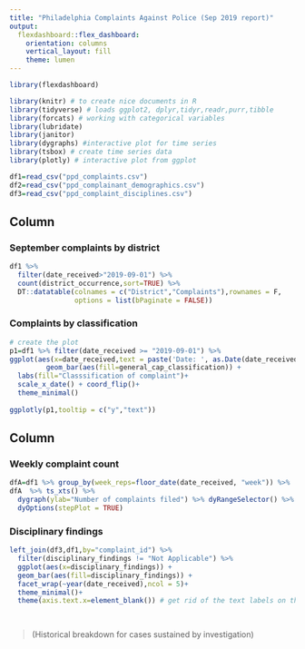 ```yaml
---
title: "Philadelphia Complaints Against Police (Sep 2019 report)"
output: 
  flexdashboard::flex_dashboard:
    orientation: columns
    vertical_layout: fill
    theme: lumen
---
```


```r
library(flexdashboard)

```

```r
library(knitr) # to create nice documents in R
library(tidyverse) # loads ggplot2, dplyr,tidyr,readr,purr,tibble
library(forcats) # working with categorical variables
library(lubridate)
library(janitor)
library(dygraphs) #interactive plot for time series
library(tsbox) # create time series data
library(plotly) # interactive plot from ggplot
```


```r
df1=read_csv("ppd_complaints.csv")
df2=read_csv("ppd_complainant_demographics.csv")
df3=read_csv("ppd_complaint_disciplines.csv")
```


Column {data-width=250}
-----------------------------------------------------------------------

### September complaints by district

```r
df1 %>% 
  filter(date_received>"2019-09-01") %>%
  count(district_occurrence,sort=TRUE) %>%
  DT::datatable(colnames = c("District","Complaints"),rownames = F,
                options = list(bPaginate = FALSE))
```

### Complaints by classification

```r
# create the plot
p1=df1 %>% filter(date_received >= "2019-09-01") %>%
ggplot(aes(x=date_received,text = paste('Date: ', as.Date(date_received)))) + 
         geom_bar(aes(fill=general_cap_classification)) + 
  labs(fill="Classsification of complaint")+
  scale_x_date() + coord_flip()+
  theme_minimal() 
  
ggplotly(p1,tooltip = c("y","text"))
```


Column {data-width=450}
-----------------------------------------------------------------------

### Weekly complaint count

```r
dfA=df1 %>% group_by(week_reps=floor_date(date_received, "week")) %>%  summarise(reports=n()) 
dfA  %>% ts_xts() %>% 
  dygraph(ylab="Number of complaints filed") %>% dyRangeSelector() %>% 
  dyOptions(stepPlot = TRUE)
```

### Disciplinary findings 


```r
left_join(df3,df1,by="complaint_id") %>% 
  filter(disciplinary_findings != "Not Applicable") %>%
  ggplot(aes(x=disciplinary_findings)) + 
  geom_bar(aes(fill=disciplinary_findings)) +
  facet_wrap(~year(date_received),ncol = 5)+
  theme_minimal()+
  theme(axis.text.x=element_blank()) # get rid of the text labels on the x axis

  
```

> (Historical breakdown for cases sustained by investigation)